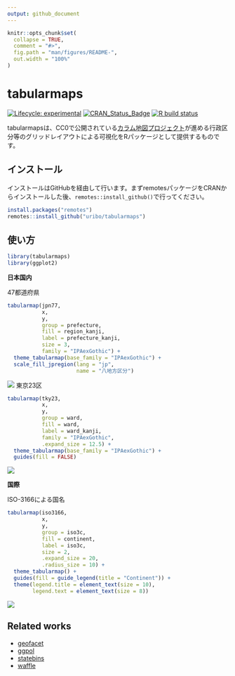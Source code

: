 ```yaml
---
output: github_document
---
```


<!-- README.md is generated from README.Rmd. Please edit that file -->

```r
knitr::opts_chunk$set(
  collapse = TRUE,
  comment = "#>",
  fig.path = "man/figures/README-",
  out.width = "100%"
)
```
# tabularmaps

<!-- badges: start -->
[![Lifecycle: experimental](https://img.shields.io/badge/lifecycle-experimental-orange.svg)](https://www.tidyverse.org/lifecycle/#experimental) 
[![CRAN\_Status\_Badge](http://www.r-pkg.org/badges/version/tabularmaps)](https://cran.r-project.org/package=tabularmaps)
[![R build status](https://github.com/uribo/tabularmaps/workflows/R-CMD-check/badge.svg)](https://github.com/uribo/tabularmaps/actions)
<!-- badges: end -->

tabularmapsは、CC0で公開されている[カラム地図プロジェクト](https://github.com/tabularmaps/hq)が進める行政区分等のグリッドレイアウトによる可視化をRパッケージとして提供するものです。

## インストール

インストールはGitHubを経由して行います。まずremotesパッケージをCRANからインストールした後、`remotes::install_github()`で行ってください。

``` r
install.packages("remotes")
remotes::install_github("uribo/tabularmaps")
```

## 使い方

```r
library(tabularmaps)
library(ggplot2)
```

**日本国内**

47都道府県

```r
tabularmap(jpn77, 
           x,
           y,
           group = prefecture,
           fill = region_kanji, 
           label = prefecture_kanji, 
           size = 3,
           family = "IPAexGothic") +
  theme_tabularmap(base_family = "IPAexGothic") +
  scale_fill_jpregion(lang = "jp",
                      name = "八地方区分")
```

![](man/figures/README-demo_jpn77-2.png)
東京23区

```r
tabularmap(tky23,
           x,
           y,
           group = ward,
           fill = ward,
           label = ward_kanji,
           family = "IPAexGothic",
           .expand_size = 12.5) +
  theme_tabularmap(base_family = "IPAexGothic") +
  guides(fill = FALSE)
```

![](man/figures/README-demo_tky23-2.png)


**国際**

ISO-3166による国名

```r
tabularmap(iso3166, 
           x,
           y,
           group = iso3c,
           fill = continent, 
           label = iso3c, 
           size = 2,
           .expand_size = 20, 
           .radius_size = 10) +
  theme_tabularmap() +
  guides(fill = guide_legend(title = "Continent")) +
  theme(legend.title = element_text(size = 10),
        legend.text = element_text(size = 8))
```

![](man/figures/README-demo_iso3166-2.png)


## Related works

- [geofacet](https://github.com/hafen/geofacet)
- [ggpol](https://github.com/erocoar/ggpol)
- [statebins](https://github.com/hrbrmstr/statebins)
- [waffle](https://github.com/hrbrmstr/waffle)
